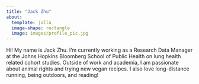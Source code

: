 ```yaml
---
title: "Jack Zhu"
about: 
  template: jolla 
  image-shape: rectangle
  image: images/profile_pic.jpg
---
```


Hi! My name is Jack Zhu. I'm currently working as a Research Data Manager at the Johns Hopkins Bloomberg School of Public Health on lung health related cohort studies. Outside of work and academia, I am passionate about animal rights and trying new vegan recipes. I also love long-distance running, being outdoors, and reading!
